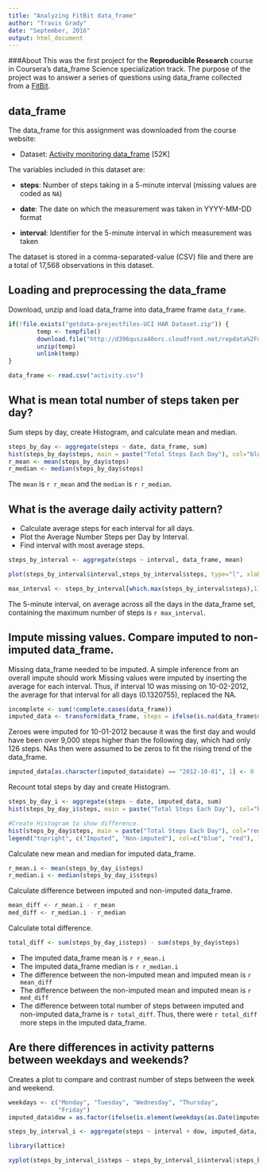 ```yaml
---
title: "Analyzing FitBit data_frame"
author: "Travis Grady"
date: "September, 2016"
output: html_document
---
```

###About
This was the first project for the **Reproducible Research** course in Coursera's data_frame Science specialization track. The purpose of the project was to answer a series of questions using data_frame collected from a [FitBit](http://en.wikipedia.org/wiki/Fitbit).



## data_frame
The data_frame for this assignment was downloaded from the course website:

* Dataset: [Activity monitoring data_frame](https://d396qusza40orc.cloudfront.net/repdata%2Fdata%2Factivity.zip) [52K]

The variables included in this dataset are:

* **steps**: Number of steps taking in a 5-minute interval (missing
    values are coded as `NA`)

* **date**: The date on which the measurement was taken in YYYY-MM-DD
    format

* **interval**: Identifier for the 5-minute interval in which
    measurement was taken

The dataset is stored in a comma-separated-value (CSV) file and there are a total of 17,568 observations in this dataset.

## Loading and preprocessing the data_frame

Download, unzip and load data_frame into data_frame frame `data_frame`. 
```r
if(!file.exists("getdata-projectfiles-UCI HAR Dataset.zip")) {
        temp <- tempfile()
        download.file("http://d396qusza40orc.cloudfront.net/repdata%2Fdata%2Factivity.zip",temp)
        unzip(temp)
        unlink(temp)
}

data_frame <- read.csv("activity.csv")
```


## What is mean total number of steps taken per day?
Sum steps by day, create Histogram, and calculate mean and median.
```r
steps_by_day <- aggregate(steps ~ date, data_frame, sum)
hist(steps_by_day$steps, main = paste("Total Steps Each Day"), col="blue", xlab="Number of Steps")
r_mean <- mean(steps_by_day$steps)
r_median <- median(steps_by_day$steps)
```

The `mean` is `r r_mean` and the `median` is `r r_median`.

## What is the average daily activity pattern?

* Calculate average steps for each interval for all days. 
* Plot the Average Number Steps per Day by Interval. 
* Find interval with most average steps. 
```r
steps_by_interval <- aggregate(steps ~ interval, data_frame, mean)

plot(steps_by_interval$interval,steps_by_interval$steps, type="l", xlab="Interval", ylab="Number of Steps",main="Average Number of Steps per Day by Interval")

max_interval <- steps_by_interval[which.max(steps_by_interval$steps),1]
```

The 5-minute interval, on average across all the days in the data_frame set, containing the maximum number of steps is `r max_interval`.

## Impute missing values. Compare imputed to non-imputed data_frame.
Missing data_frame needed to be imputed. A simple inference from an overall impute should work 
Missing values were imputed by inserting the average for each interval. Thus, if interval 10 was missing on 10-02-2012, the average for that interval for all days (0.1320755), replaced the NA. 
```r
incomplete <- sum(!complete.cases(data_frame))
imputed_data <- transform(data_frame, steps = ifelse(is.na(data_frame$steps), steps_by_interval$steps[match(data_frame$interval, steps_by_interval$interval)], data_frame$steps))
```

Zeroes were imputed for 10-01-2012 because it was the first day and would have been over 9,000 steps higher than the following day, which had only 126 steps. NAs then were assumed to be zeros to fit the rising trend of the data_frame. 
```r
imputed_data[as.character(imputed_data$date) == "2012-10-01", 1] <- 0
```

Recount total steps by day and create Histogram. 
```r
steps_by_day_i <- aggregate(steps ~ date, imputed_data, sum)
hist(steps_by_day_i$steps, main = paste("Total Steps Each Day"), col="blue", xlab="Number of Steps")

#Create Histogram to show difference. 
hist(steps_by_day$steps, main = paste("Total Steps Each Day"), col="red", xlab="Number of Steps", add=T)
legend("topright", c("Imputed", "Non-imputed"), col=c("blue", "red"), lwd=10)
```

Calculate new mean and median for imputed data_frame. 
```r
r_mean.i <- mean(steps_by_day_i$steps)
r_median.i <- median(steps_by_day_i$steps)
```

Calculate difference between imputed and non-imputed data_frame.
```r
mean_diff <- r_mean.i - r_mean
med_diff <- r_median.i - r_median
```

Calculate total difference.
```r
total_diff <- sum(steps_by_day_i$steps) - sum(steps_by_day$steps)
```
* The imputed data_frame mean is `r r_mean.i`
* The imputed data_frame median is `r r_median.i`
* The difference between the non-imputed mean and imputed mean is `r mean_diff`
* The difference between the non-imputed mean and imputed mean is `r med_diff`
* The difference between total number of steps between imputed and non-imputed data_frame is `r total_diff`. Thus, there were `r total_diff` more steps in the imputed data_frame.


## Are there differences in activity patterns between weekdays and weekends?
Creates a plot to compare and contrast number of steps between the week and weekend. 
``` r
weekdays <- c("Monday", "Tuesday", "Wednesday", "Thursday", 
              "Friday")
imputed_data$dow = as.factor(ifelse(is.element(weekdays(as.Date(imputed_data$date)),weekdays), "Weekday", "Weekend"))

steps_by_interval_i <- aggregate(steps ~ interval + dow, imputed_data, mean)

library(lattice)

xyplot(steps_by_interval_i$steps ~ steps_by_interval_i$interval|steps_by_interval_i$dow, main="Average Steps per Day by Interval",xlab="Interval", ylab="Steps",layout=c(1,2), type="l")

```
